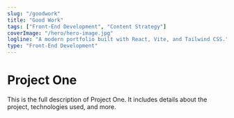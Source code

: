 ```yaml
---
slug: "/goodwork"
title: "Good Work"
tags: ["Front-End Development", "Content Strategy"]
coverImage: "/hero/hero-image.jpg"
logline: "A modern portfolio built with React, Vite, and Tailwind CSS."
type: "Front-End Development"
---
```


# Project One

This is the full description of Project One. It includes details about the project, technologies used, and more.